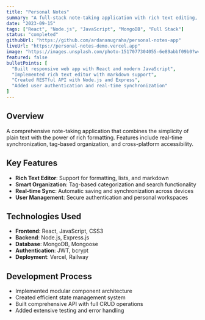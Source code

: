 ```yaml
---
title: "Personal Notes"
summary: "A full-stack note-taking application with rich text editing, organization features, and real-time synchronization built with React and Node.js."
date: "2023-09-15"
tags: ["React", "Node.js", "JavaScript", "MongoDB", "Full Stack"]
status: "completed"
githubUrl: "https://github.com/ardananugraha/personal-notes-app"
liveUrl: "https://personal-notes-demo.vercel.app"
image: "https://images.unsplash.com/photo-1517077304055-6e89abbf09b0?w=600&h=400&fit=crop"
featured: false
bulletPoints: [
  "Built responsive web app with React and modern JavaScript",
  "Implemented rich text editor with markdown support",
  "Created RESTful API with Node.js and Express",
  "Added user authentication and real-time synchronization"
]
---
```


## Overview

A comprehensive note-taking application that combines the simplicity of plain text with the power of rich formatting. Features include real-time synchronization, tag-based organization, and cross-platform accessibility.

## Key Features

- **Rich Text Editor**: Support for formatting, lists, and markdown
- **Smart Organization**: Tag-based categorization and search functionality
- **Real-time Sync**: Automatic saving and synchronization across devices
- **User Management**: Secure authentication and personal workspaces

## Technologies Used

- **Frontend**: React, JavaScript, CSS3
- **Backend**: Node.js, Express.js
- **Database**: MongoDB, Mongoose
- **Authentication**: JWT, bcrypt
- **Deployment**: Vercel, Railway

## Development Process

- Implemented modular component architecture
- Created efficient state management system
- Built comprehensive API with full CRUD operations
- Added extensive testing and error handling